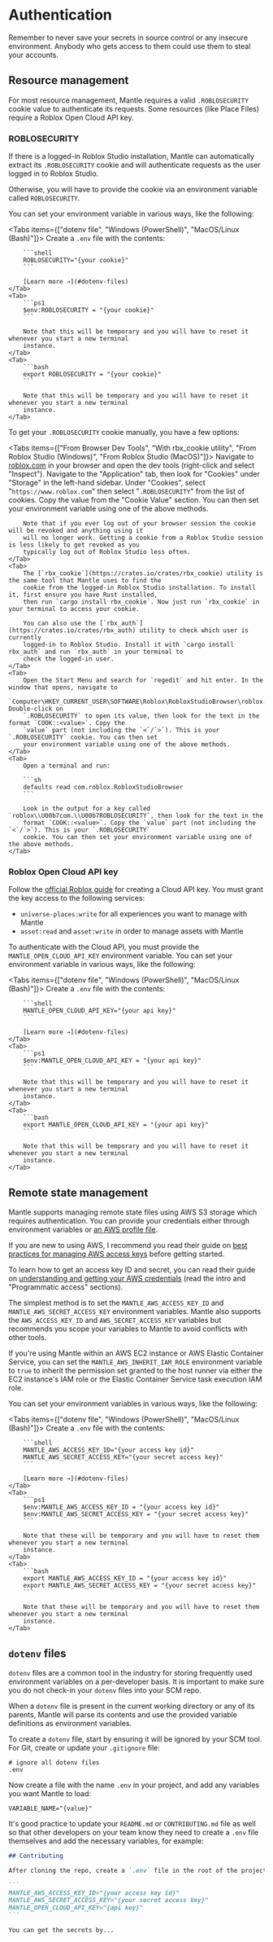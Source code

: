 
# Authentication

<Callout type="error">
  Remember to never save your secrets in source control or any insecure environment. Anybody who
  gets access to them could use them to steal your accounts.
</Callout>

## Resource management

For most resource management, Mantle requires a valid `.ROBLOSECURITY` cookie value to authenticate its
requests. Some resources (like Place Files) require a Roblox Open Cloud API key.

### ROBLOSECURITY

If there is a logged-in Roblox Studio installation, Mantle can automatically extract its `.ROBLOSECURITY`
cookie and will authenticate requests as the user logged in to Roblox Studio.

Otherwise, you will have to provide the cookie via an environment variable called `ROBLOSECURITY`.

You can set your environment variable in various ways, like the following:

<Tabs items={["dotenv file", "Windows (PowerShell)", "MacOS/Linux (Bash)"]}>
    <Tab>
        Create a `.env` file with the contents:

        ```shell
        ROBLOSECURITY="{your cookie}"
        ```

        [Learn more →](#dotenv-files)
    </Tab>
    <Tab>
        ```ps1
        $env:ROBLOSECURITY = "{your cookie}"
        ```

        Note that this will be temporary and you will have to reset it whenever you start a new terminal
        instance.
    </Tab>
    <Tab>
        ```bash
        export ROBLOSECURITY = "{your cookie}"
        ```

        Note that this will be temporary and you will have to reset it whenever you start a new terminal
        instance.
    </Tab>

</Tabs>

To get your `.ROBLOSECURITY` cookie manually, you have a few options:

<Tabs items={["From Browser Dev Tools", "With rbx_cookie utility", "From Roblox Studio (Windows)", "From Roblox Studio (MacOS)"]}>
    <Tab>
        Navigate to [roblox.com](https://www.roblox.com) in your browser and open the dev tools (right-click
        and select "Inspect"). Navigate to the "Application" tab, then look for "Cookies" under "Storage" in
        the left-hand sidebar. Under "Cookies", select "`https://www.roblox.com`" then select
        "`.ROBLOSECURITY`" from the list of cookies. Copy the value from the "Cookie Value" section. You can
        then set your environment variable using one of the above methods.

        Note that if you ever log out of your browser session the cookie will be revoked and anything using it
        will no longer work. Getting a cookie from a Roblox Studio session is less likely to get revoked as you
        typically log out of Roblox Studio less often.
    </Tab>
    <Tab>
        The [`rbx_cookie`](https://crates.io/crates/rbx_cookie) utility is the same tool that Mantle uses to find the
        cookie from the logged-in Roblox Studio installation. To install it, first ensure you have Rust installed,
        then run `cargo install rbx_cookie`. Now just run `rbx_cookie` in your terminal to access your cookie.

        You can also use the [`rbx_auth`](https://crates.io/crates/rbx_auth) utility to check which user is currently
        logged-in to Roblox Studio. Install it with `cargo install rbx_auth` and run `rbx_auth` in your terminal to
        check the logged-in user.
    </Tab>
    <Tab>
        Open the Start Menu and search for `regedit` and hit enter. In the window that opens, navigate to
        `Computer\HKEY_CURRENT_USER\SOFTWARE\Roblox\RobloxStudioBrowser\roblox.com\`. Double-click on
        `.ROBLOSECURITY` to open its value, then look for the text in the format `COOK::<value>`. Copy the
        `value` part (not including the `<`/`>`). This is your `.ROBLOSECURITY` cookie. You can then set
        your environment variable using one of the above methods.
    </Tab>
    <Tab>
        Open a terminal and run:

        ```sh
        defaults read com.roblox.RobloxStudioBrowser
        ```

        Look in the output for a key called `roblox\\U00b7com.\\U00b7ROBLOSECURITY`, then look for the text in the
        format `COOK::<value>`. Copy the `value` part (not including the `<`/`>`). This is your `.ROBLOSECURITY`
        cookie. You can then set your environment variable using one of the above methods.
    </Tab>

</Tabs>

### Roblox Open Cloud API key

Follow the [official Roblox guide](https://create.roblox.com/docs/cloud/open-cloud/api-keys) for creating a
Cloud API key. You must grant the key access to the following services:

* `universe-places:write` for all experiences you want to manage with Mantle
* `asset:read` and `asset:write` in order to manage assets with Mantle

To authenticate with the Cloud API, you must provide the `MANTLE_OPEN_CLOUD_API_KEY` environment variable. You can
set your environment variable in various ways, like the following:

<Tabs items={["dotenv file", "Windows (PowerShell)", "MacOS/Linux (Bash)"]}>
    <Tab>
        Create a `.env` file with the contents:

        ```shell
        MANTLE_OPEN_CLOUD_API_KEY="{your api key}"
        ```

        [Learn more →](#dotenv-files)
    </Tab>
    <Tab>
        ```ps1
        $env:MANTLE_OPEN_CLOUD_API_KEY = "{your api key}"
        ```

        Note that this will be temporary and you will have to reset it whenever you start a new terminal
        instance.
    </Tab>
    <Tab>
        ```bash
        export MANTLE_OPEN_CLOUD_API_KEY = "{your api key}"
        ```

        Note that this will be temporary and you will have to reset it whenever you start a new terminal
        instance.
    </Tab>

</Tabs>

## Remote state management

Mantle supports managing remote state files using AWS S3 storage which requires authentication. You can
provide your credentials either through environment variables or [an AWS profile
file](https://docs.aws.amazon.com/cli/latest/userguide/cli-configure-profiles.html#cli-configure-profiles-create).

If you are new to using AWS, I recommend you read their guide on [best practices for managing AWS
access keys](https://docs.aws.amazon.com/general/latest/gr/aws-access-keys-best-practices.html)
before getting started.

To learn how to get an access key ID and secret, you can read their guide on [understanding and
getting your AWS credentials](https://docs.aws.amazon.com/general/latest/gr/aws-sec-cred-types.html)
(read the intro and "Programmatic access" sections).

The simplest method is to set the `MANTLE_AWS_ACCESS_KEY_ID` and `MANTLE_AWS_SECRET_ACCESS_KEY` environment
variables. Mantle also supports the `AWS_ACCESS_KEY_ID` and `AWS_SECRET_ACCESS_KEY` variables but recommends
you scope your variables to Mantle to avoid conflicts with other tools.

If you're using Mantle within an AWS EC2 instance or AWS Elastic Container Service, you can set the
`MANTLE_AWS_INHERIT_IAM_ROLE` environment variable to `true` to inherit the permission set granted to the host
runner via either the EC2 instance's IAM role or the Elastic Container Service task execution IAM role.

You can set your environment variables in various ways, like the following:

<Tabs items={["dotenv file", "Windows (PowerShell)", "MacOS/Linux (Bash)"]}>
    <Tab>
        Create a `.env` file with the contents:

        ```shell
        MANTLE_AWS_ACCESS_KEY_ID="{your access key id}"
        MANTLE_AWS_SECRET_ACCESS_KEY="{your secret access key}"
        ```

        [Learn more →](#dotenv-files)
    </Tab>
    <Tab>
        ```ps1
        $env:MANTLE_AWS_ACCESS_KEY_ID = "{your access key id}"
        $env:MANTLE_AWS_SECRET_ACCESS_KEY = "{your secret access key}"
        ```

        Note that these will be temporary and you will have to reset them whenever you start a new terminal
        instance.
    </Tab>
    <Tab>
        ```bash
        export MANTLE_AWS_ACCESS_KEY_ID = "{your access key id}"
        export MANTLE_AWS_SECRET_ACCESS_KEY = "{your secret access key}"
        ```

        Note that these will be temporary and you will have to reset them whenever you start a new terminal
        instance.
    </Tab>

</Tabs>

## `dotenv` files

`dotenv` files are a common tool in the industry for storing frequently used environment variables on a
per-developer basis. It is important to make sure you do not check-in your `dotenv` files into your SCM repo.

When a `dotenv` file is present in the current working directory or any of its parents, Mantle will parse its
contents and use the provided variable definitions as environment variables.

To create a `dotenv` file, start by ensuring it will be ignored by your SCM tool. For Git, create or update
your `.gitignore` file:

```shell filename=".gitignore"
# ignore all dotenv files
.env
```

Now create a file with the name `.env` in your project, and add any variables you want Mantle to load:

```shell filename=".env"
VARIABLE_NAME="{value}"
```

It's good practice to update your `README.md` or `CONTRIBUTING.md` file as well so that other developers on
your team know they need to create a `.env` file themselves and add the necessary variables, for example:

````md filename="README.md"
## Contributing

After cloning the repo, create a `.env` file in the root of the project, and add the following variables:

```
MANTLE_AWS_ACCESS_KEY_ID="{your access key id}"
MANTLE_AWS_SECRET_ACCESS_KEY="{your secret access key}"
MANTLE_OPEN_CLOUD_API_KEY="{api key}"
```

You can get the secrets by...
````
